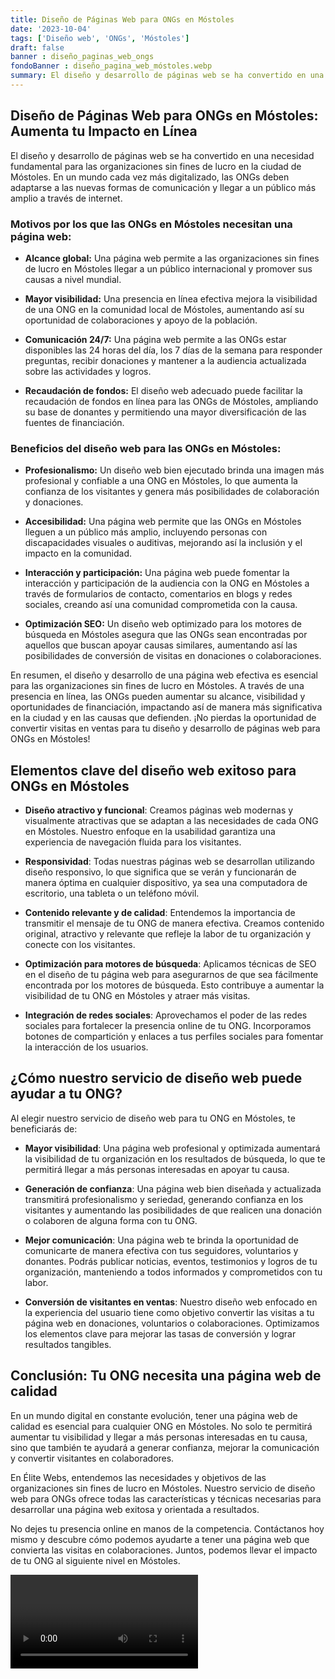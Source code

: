 ```yaml
---
title: Diseño de Páginas Web para ONGs en Móstoles
date: '2023-10-04'
tags: ['Diseño web', 'ONGs', 'Móstoles']
draft: false
banner : diseño_paginas_web_ongs
fondoBanner : diseño_pagina_web_móstoles.webp
summary: El diseño y desarrollo de páginas web se ha convertido en una necesidad fundamental para las organizaciones sin fines de lucro en la ciudad de Móstoles. En un mundo cada vez más digitalizado, las ONGs deben adaptarse a las nuevas formas de comunicación y llegar a un público más amplio a través de internet. 
---
```


## Diseño de Páginas Web para ONGs en Móstoles: Aumenta tu Impacto en Línea

El diseño y desarrollo de páginas web se ha convertido en una necesidad fundamental para las organizaciones sin fines de lucro en la ciudad de Móstoles. En un mundo cada vez más digitalizado, las ONGs deben adaptarse a las nuevas formas de comunicación y llegar a un público más amplio a través de internet. 

### Motivos por los que las ONGs en Móstoles necesitan una página web:

- **Alcance global:** Una página web permite a las organizaciones sin fines de lucro en Móstoles llegar a un público internacional y promover sus causas a nivel mundial.

- **Mayor visibilidad:** Una presencia en línea efectiva mejora la visibilidad de una ONG en la comunidad local de Móstoles, aumentando así su oportunidad de colaboraciones y apoyo de la población.

- **Comunicación 24/7:** Una página web permite a las ONGs estar disponibles las 24 horas del día, los 7 días de la semana para responder preguntas, recibir donaciones y mantener a la audiencia actualizada sobre las actividades y logros.

- **Recaudación de fondos:** El diseño web adecuado puede facilitar la recaudación de fondos en línea para las ONGs de Móstoles, ampliando su base de donantes y permitiendo una mayor diversificación de las fuentes de financiación.

### Beneficios del diseño web para las ONGs en Móstoles:

- **Profesionalismo:** Un diseño web bien ejecutado brinda una imagen más profesional y confiable a una ONG en Móstoles, lo que aumenta la confianza de los visitantes y genera más posibilidades de colaboración y donaciones.

- **Accesibilidad:** Una página web permite que las ONGs en Móstoles lleguen a un público más amplio, incluyendo personas con discapacidades visuales o auditivas, mejorando así la inclusión y el impacto en la comunidad.

- **Interacción y participación:** Una página web puede fomentar la interacción y participación de la audiencia con la ONG en Móstoles a través de formularios de contacto, comentarios en blogs y redes sociales, creando así una comunidad comprometida con la causa.

- **Optimización SEO:** Un diseño web optimizado para los motores de búsqueda en Móstoles asegura que las ONGs sean encontradas por aquellos que buscan apoyar causas similares, aumentando así las posibilidades de conversión de visitas en donaciones o colaboraciones.

En resumen, el diseño y desarrollo de una página web efectiva es esencial para las organizaciones sin fines de lucro en Móstoles. A través de una presencia en línea, las ONGs pueden aumentar su alcance, visibilidad y oportunidades de financiación, impactando así de manera más significativa en la ciudad y en las causas que defienden. ¡No pierdas la oportunidad de convertir visitas en ventas para tu diseño y desarrollo de páginas web para ONGs en Móstoles!

<GifSeo />

<Cta />

## Elementos clave del diseño web exitoso para ONGs en Móstoles

- **Diseño atractivo y funcional**: Creamos páginas web modernas y visualmente atractivas que se adaptan a las necesidades de cada ONG en Móstoles. Nuestro enfoque en la usabilidad garantiza una experiencia de navegación fluida para los visitantes.

- **Responsividad**: Todas nuestras páginas web se desarrollan utilizando diseño responsivo, lo que significa que se verán y funcionarán de manera óptima en cualquier dispositivo, ya sea una computadora de escritorio, una tableta o un teléfono móvil.

- **Contenido relevante y de calidad**: Entendemos la importancia de transmitir el mensaje de tu ONG de manera efectiva. Creamos contenido original, atractivo y relevante que refleje la labor de tu organización y conecte con los visitantes.

- **Optimización para motores de búsqueda**: Aplicamos técnicas de SEO en el diseño de tu página web para asegurarnos de que sea fácilmente encontrada por los motores de búsqueda. Esto contribuye a aumentar la visibilidad de tu ONG en Móstoles y atraer más visitas.

- **Integración de redes sociales**: Aprovechamos el poder de las redes sociales para fortalecer la presencia online de tu ONG. Incorporamos botones de compartición y enlaces a tus perfiles sociales para fomentar la interacción de los usuarios.

## ¿Cómo nuestro servicio de diseño web puede ayudar a tu ONG?

Al elegir nuestro servicio de diseño web para tu ONG en Móstoles, te beneficiarás de:

- **Mayor visibilidad**: Una página web profesional y optimizada aumentará la visibilidad de tu organización en los resultados de búsqueda, lo que te permitirá llegar a más personas interesadas en apoyar tu causa.

- **Generación de confianza**: Una página web bien diseñada y actualizada transmitirá profesionalismo y seriedad, generando confianza en los visitantes y aumentando las posibilidades de que realicen una donación o colaboren de alguna forma con tu ONG.

- **Mejor comunicación**: Una página web te brinda la oportunidad de comunicarte de manera efectiva con tus seguidores, voluntarios y donantes. Podrás publicar noticias, eventos, testimonios y logros de tu organización, manteniendo a todos informados y comprometidos con tu labor.

- **Conversión de visitantes en ventas**: Nuestro diseño web enfocado en la experiencia del usuario tiene como objetivo convertir las visitas a tu página web en donaciones, voluntarios o colaboraciones. Optimizamos los elementos clave para mejorar las tasas de conversión y lograr resultados tangibles.

## Conclusión: Tu ONG necesita una página web de calidad

En un mundo digital en constante evolución, tener una página web de calidad es esencial para cualquier ONG en Móstoles. No solo te permitirá aumentar tu visibilidad y llegar a más personas interesadas en tu causa, sino que también te ayudará a generar confianza, mejorar la comunicación y convertir visitantes en colaboradores.

En Élite Webs, entendemos las necesidades y objetivos de las organizaciones sin fines de lucro en Móstoles. Nuestro servicio de diseño web para ONGs ofrece todas las características y técnicas necesarias para desarrollar una página web exitosa y orientada a resultados.

No dejes tu presencia online en manos de la competencia. Contáctanos hoy mismo y descubre cómo podemos ayudarte a tener una página web que convierta las visitas en colaboraciones. Juntos, podemos llevar el impacto de tu ONG al siguiente nivel en Móstoles.

<Video />

<CtaBot job='ONGs' city='Móstoles'/>

<Gmaps query='Móstoles+españa+maps' />
